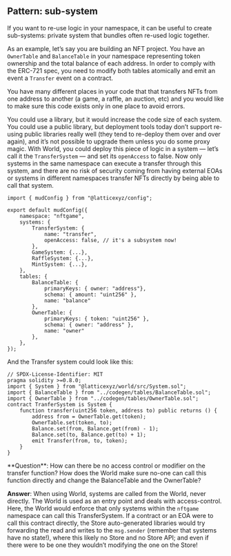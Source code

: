## Pattern: sub-system

If you want to re-use logic in your namespace, it can be useful to create sub-systems: private system that bundles often re-used logic together.

As an example, let’s say you are building an NFT project. You have an `OwnerTable` and `BalanceTable` in your namespace representing token ownership and the total balance of each address. In order to comply with the ERC-721 spec, you need to modify both tables atomically and emit an event a `Transfer` event on a contract.

You have many different places in your code that that transfers NFTs from one address to another (a game, a raffle, an auction, etc) and you would like to make sure this code exists only in one place to avoid errors.

You could use a library, but it would increase the code size of each system. You could use a public library, but deployment tools today don’t support re-using public libraries really well (they tend to re-deploy them over and over again), and it’s not possible to upgrade them unless you do some proxy magic.
With World, you could deploy this piece of logic in a system — let’s call it the `TransferSystem` — and set its `openAccess` to false. Now only systems in the same namespace can execute a transfer through this system, and there are no risk of security coming from having external EOAs or systems in different namespaces transfer NFTs directly by being able to call that system.

```tsx
import { mudConfig } from "@latticexyz/config";

export default mudConfig({
    namespace: "nftgame",
    systems: {
        TransferSystem: {
            name: "transfer",
            openAccess: false, // it's a subsystem now!
        },
        GameSystem: {...},
        RaffleSystem: {...},
        MintSystem: {...},
    },
    tables: {
        BalanceTable: {
            primaryKeys: { owner: "address"},
            schema: { amount: "uint256" },
            name: "balance"
        },
        OwnerTable: {
            primaryKeys: { token: "uint256" },
            schema: { owner: "address" },
            name: "owner"
        },
    },
});
```

And the Transfer system could look like this:

```solidity
// SPDX-License-Identifier: MIT
pragma solidity >=0.8.0;
import { System } from "@latticexyz/world/src/System.sol";
import { BalanceTable } from "../codegen/tables/BalanceTable.sol";
import { OwnerTable } from "../codegen/tables/OwnerTable.sol";
contract TranferSystem is System {
    function transfer(uint256 token, address to) public returns () {
        address from = OwnerTable.get(token);
        OwnerTable.set(token, to);
        Balance.set(from, Balance.get(from) - 1);
        Balance.set(to, Balance.get(to) + 1);
        emit Transfer(from, to, token);
    }
}
```

<aside>
**Question**: How can there be no access control or modifier on the transfer function? How does the World make sure no-one can call this function directly and change the BalanceTable and the OwnerTable?

**Answer**: When using World, systems are called from the World, never directly. The World is used as an entry point and deals with access-control. Here, the World would enforce that only systems within the `nftgame` namespace can call this TransferSystem. If a contract or an EOA were to call this contract directly, the Store auto-generated libraries would try forwarding the read and writes to the `msg.sender` (remember that systems have no state!), where this likely no Store and no Store API; and even if there were to be one they wouldn’t modifying the one on the Store!
</aside>